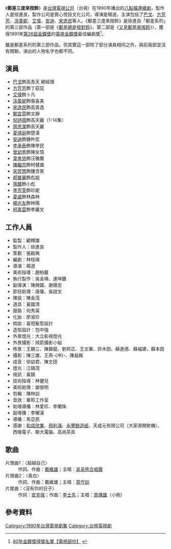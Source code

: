 {{expand|time=2016-01-27T07:05:01+00:00}}
{{refimprove|time=2016-01-27T07:05:01+00:00}}
{{電視節目資訊框
| 名稱         = 郵差三度來按鈴
| 分類         = 
| 格式         = [[電視連續劇|電視連續劇]]
| 原著         = 
| 編劇         = [[林桂瑛|林桂瑛]]
| 導演         = [[楊道|楊道]]
| 演出         = [[巴戈|巴戈]]、[[方芳芳|方芳芳]]、[[涂善妮|涂善妮]]、[[艾伟_(演员)|艾偉]]、[[安迪|安迪]]、[[宋逸民|宋逸民]]
| 片頭曲       = 超越自己
| 作曲         = [[戴維雄|戴維雄]]
| 填詞         = [[戴維雄|戴維雄]]
| 主唱         = 呆呆熊合唱團
| 製作公司     = 賞心悅目文化公司
| 監製         = [[顧輝雄|顧輝雄]]
| 製作人       = [[徐進良|徐進良]]
| 執行製作     = [[吳金瑛|吳金瑛]]、[[連坤鎕|連坤鎕]]
| 編審         = 
| 頻道         = {{TWN}} [[台視|台視]]
| 每集長      = 60分鐘
| 開始         = 
| 結束         = 
}}
《'''郵差三度來按鈴'''》是[[台灣電視公司|台灣電視公司]]（台視）在1990年播出的[[八點檔|八點檔]][[連續劇|連續劇]]，製作人是徐進良，製作公司是賞心悅目文化公司，導演是楊道，主演包括了[[巴戈|巴戈]]、[[方芳芳|方芳芳]]、[[涂善妮|涂善妮]]、[[艾伟_(演员)|艾偉]]、[[安迪_(藝人)|安迪]]、[[宋逸民|宋逸民]]等人。《郵差三度來按鈴》是徐進良「郵差系列」的第三部作品（第一部是《[[郵差總是按對鈴|郵差總是按對鈴]]》，第二部是《[[又見郵差來按鈴|又見郵差來按鈴]]》），獲得1991年[[第26屆金鐘獎|第26屆金鐘獎]]的[[電視金鐘獎|電視金鐘獎]]最佳編劇獎<ref>[https://www.bamid.gov.tw/files/16-1000-1611.php 80年金鐘獎得獎名單【電視部份】] {{webarchive|url=https://web.archive.org/web/20160203073841/https://www.bamid.gov.tw/files/16-1000-1611.php |date=2016-02-03 }}</ref>。

雖是郵差系列的第三部作品，但其實這一部除了部分演員相同之外，與前兩部並沒有關聯，演出的人物名字也都不同。

== 演員 ==
*[[巴戈|巴戈]]飾高青天 總經理
*[[方芳芳|方芳芳]]飾丁窈窕
*[[艾伟_(演员)|艾偉]]飾卜凡
*[[涂善妮|涂善妮]]飾張喜美
*[[宋逸民|宋逸民]]飾高青逸
*[[鄭宜雰|鄭宜雰]]飾文靜
*[[倪詩蓓|倪詩蓓]]飾高天麗（1-14集）
*[[周思潔|周思潔]]飾高天麗
*[[夏靖庭|夏靖庭]]飾楚漢
*[[安迪_(藝人)|安迪]]飾鍾杵宏
*[[李承泰|李承泰]]飾陳學民
*[[曾幼秀|曾幼秀]]飾陳友憶
*[[韋孝慈|韋孝慈]]飾汪雅蘭
*[[陳繼宗|陳繼宗]]飾柯健雄
*[[宋羿慧|宋羿慧]]飾鍾含笑
*[[郝曼麗|郝曼麗]]飾彪姐
*[[孫鐶|孫鐶]]飾小彪
*[[李芳雯|李芳雯]]飾珍妮
*[[夏威|夏威]]飾林森林
*[[楊光友|楊光友]]飾林陽
*[[柯素雲|柯素雲]]飾李麗文

==工作人員==
*監製：顧輝雄
*製作人：徐進良
*策劃：張穀興
*編劇：林桂瑛
*導演：楊道
*美術指導：趙柏巖
*執行製作：吳金瑛、連坤鎕
*副導演：陳興國、謝徵忠
*節目助理：唐瓊、吳啟文
*陳設：陳金茂
*道具：黃國清
*服裝：何秀英
*化妝：廖淑珍
*梳妝：喜悅髮型設計
*造型設計：包中強
*外景燈光：大立影視燈光
*外景攝影：飛箭攝影小組
*佈景：王錫三、陳錦龍、劉邦正、王文華、許木田、蘇進德、蘇福建、蘇本田
*攝影：陳三雄、王燕-{冲}-、陳益銘
*成音：徐幼君、陳文田
*燈光：江碩茂
*視訊：黃鎮
*技術指導：林健兒
*美術助理：謝俊明
*剪輯：陳林訓
*音效：華聆工作室
*助理導播：林愛珍、李蘭珠
*副導播：李耀漢
*導播：馬亞民
*感謝：[[和成欣業|和成欣業]]、[[飛利浦|飛利浦]]、[[永豐餘造紙|永豐餘造紙]]、天成元有限公司（大家源開飲機）、西陵電子、聯大電腦、高尚茶具

==歌曲==
;片頭曲1：〈超越自己〉
:作詞、作曲：[[戴維雄|戴維雄]]；主唱：[[呆呆熊合唱團|呆呆熊合唱團]]
;片頭曲2：〈表白〉
:作詞、作曲：戴維雄；主唱：[[周守訓|周守訓]]
;片尾曲：〈沒有你的日子〉
:作詞：[[安克強|安克強]]；作曲：[[李士先|李士先]]；主唱：[[周傳雄|周傳雄]]（小剛）

== 參考資料 ==
{{Reflist}}

{{台視八點檔}}

[[Category:1990年台灣電視劇集|Category:1990年台灣電視劇集]]
[[Category:台視電視劇|Category:台視電視劇]]